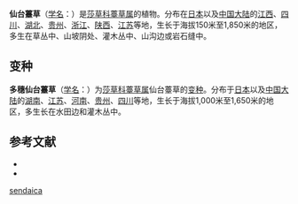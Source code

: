 {{Speciesbox
| name = 仙台薹草
| status = 
| status_system = 
| image =
| genus = Carex
| species = sendaica
| authority = Franch.
* 仙台薹草 ''C. s.'' var. ''sendaica''
* [[多穗仙台薹草|多穗仙台薹草]] ''C. s.'' var. ''pseudo-sendaica''
}}

'''仙台薹草'''（[[学名|学名]]：{{lang|la|''Carex sendaica''}}）是[[莎草科|莎草科]][[薹草属|薹草属]]的植物。分布在[[日本|日本]]以及[[中国大陆|中国大陆]]的[[江西|江西]]、[[四川|四川]]、[[湖北|湖北]]、[[贵州|贵州]]、[[浙江|浙江]]、[[陕西|陕西]]、[[江苏|江苏]]等地，生长于海拔150米至1,850米的地区，多生在草丛中、山坡阴处、灌木丛中、山沟边或岩石缝中。

== 变种 ==
'''多穗仙台薹草'''（[[学名|学名]]：{{lang|la|''Carex sendaica'' var. ''pseudo-sendaica''}}）为[[莎草科|莎草科]][[薹草属|薹草属]]仙台薹草的[[变种|变种]]。分布于[[日本|日本]]以及[[中国大陆|中国大陆]]的[[湖南|湖南]]、[[江苏|江苏]]、[[河南|河南]]、[[贵州|贵州]]、[[四川|四川]]等地，生长于海拔1,000米至1,650米的地区，多生长在水田边和灌木丛中。

== 参考文献 ==
<div class="references-small">
* {{cite web| url =http://www.bioinfo.cn/db05/KmzwSpecies.php?action=view&id=5933| title =仙台薹草（原变种）| work =《中国高等植物数据库全库》| publisher =中国科学院微生物研究所| author =昆明植物研究所| accessdate =2009-02-24| deadurl =yes| archiveurl =https://web.archive.org/web/20160305003218/http://www.bioinfo.cn/db05/KmzwSpecies.php?action=view&id=5933| archivedate =2016-03-05}}
*{{FRPS}}
</div>
{{Taxonbar|from=Q10884203}}

{{DEFAULTSORT:Carex sendaica}}
[[Category:薹草属|sendaica]]


{{Carex-stub}}